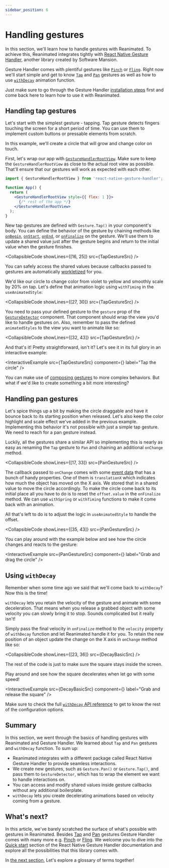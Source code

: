 ```yaml
---
sidebar_position: 6
---
```


# Handling gestures

In this section, we'll learn how to handle gestures with Reanimated. To achieve this, Reanimated integrates tightly with [React Native Gesture Handler](https://docs.swmansion.com/react-native-gesture-handler/docs/), another library created by Software Mansion.

Gesture Handler comes with plentiful gestures like [`Pinch`](https://docs.swmansion.com/react-native-gesture-handler/docs/gestures/pinch-gesture) or [`Fling`](https://docs.swmansion.com/react-native-gesture-handler/docs/gestures/fling-gesture). Right now we'll start simple and get to know [`Tap`](https://docs.swmansion.com/react-native-gesture-handler/docs/gestures/tap-gesture) and [`Pan`](https://docs.swmansion.com/react-native-gesture-handler/docs/gestures/pan-gesture) gestures as well as how to use [`withDecay`](/docs/animations/withDecay) animation function.

Just make sure to go through the Gesture Handler [installation steps](https://docs.swmansion.com/react-native-gesture-handler/docs/fundamentals/installation) first and come back here to learn how to use it with Reanimated.

## Handling tap gestures

Let's start with the simplest gesture - tapping. Tap gesture detects fingers touching the screen for a short period of time. You can use them to implement custom buttons or pressable elements from scratch.

In this example, we'll create a circle that will grow and change color on touch.

First, let's wrap our app with [`GestureHandlerRootView`](https://docs.swmansion.com/react-native-gesture-handler/docs/fundamentals/installation/#js). Make sure to keep the `GestureHandlerRootView` as close to the actual root view as possible. That'll ensure that our gestures will work as expected with each other.

```jsx
import { GestureHandlerRootView } from 'react-native-gesture-handler';

function App() {
  return (
    <GestureHandlerRootView style={{ flex: 1 }}>
      {/* rest of the app */}
    </GestureHandlerRootView>
  );
}
```

New tap gestures are defined with `Gesture.Tap()` in your component's body. You can define the behavior of the gesture by chaining methods like [`onBegin`](https://docs.swmansion.com/react-native-gesture-handler/docs/gestures/tap-gesture/#onbegincallback), [`onStart`](https://docs.swmansion.com/react-native-gesture-handler/docs/gestures/tap-gesture/#onstartcallback), [`onEnd`](https://docs.swmansion.com/react-native-gesture-handler/docs/gestures/tap-gesture/#onendcallback), or [`onFinalize`](https://docs.swmansion.com/react-native-gesture-handler/docs/gestures/tap-gesture/#onfinalizecallback) on the gesture. We'll use them to update a shared value just after the gesture begins and return to the initial value when the gesture finishes.


<CollapsibleCode showLines={[16, 25]} src={TapGestureSrc} />

You can safely access the shared values because callbacks passed to gestures are automatically [workletized](/docs/fundamentals/glossary#to-workletize) for you.

We'd like our circle to change color from violet to yellow and smoothly scale by 20% on tap. Let's define that animation logic using `withTiming` in the `useAnimatedStyle`:

<CollapsibleCode showLines={[27, 30]} src={TapGestureSrc} />

You need to pass your defined gesture to the `gesture` prop of the [`GestureDetector`](https://docs.swmansion.com/react-native-gesture-handler/docs/gestures/gesture-detector) component. That component should wrap the view you'd like to handle gestures on. Also, remember to pass the defined `animatedStyles` to the view you want to animate like so:

<CollapsibleCode showLines={[32, 43]} src={TapGestureSrc} />

And that's it! Pretty straightforward, isn't it? Let's see it in its full glory in an interactive example:

<InteractiveExample
  src={TapGestureSrc}
  component={<TapGesture />}
  label="Tap the circle"
/>

You can make use of [composing gestures](https://docs.swmansion.com/react-native-gesture-handler/docs/fundamentals/gesture-composition/) to more complex behaviors. But what if we'd like to create something a bit more interesting?

## Handling pan gestures

Let's spice things up a bit by making the circle draggable and have it bounce back to its starting position when released. Let's also keep the color highlight and scale effect we've added in the previous example. Implementing this behavior it's not possible with just a simple tap gesture. We need to reach for a pan gesture instead.

Luckily, all the gestures share a similar API so implementing this is nearly as easy as renaming the `Tap` gesture to `Pan` and chaining an additional `onChange` method.


<CollapsibleCode showLines={[17, 33]} src={PanGestureSrc} />

The callback passed to `onChange` comes with some [event data](https://docs.swmansion.com/react-native-gesture-handler/docs/gestures/pan-gesture#event-data) that has a bunch of handy properties. One of them is `translationX` which indicates how much the object has moved on the X axis. We stored that in a shared value to move the circle accordingly. To make the circle come back to its initial place all you have to do is to reset the `offset.value` in the `onFinalize` method. We can use `withSpring` or `withTiming` functions to make it come back with an animation.

All that's left to do is to adjust the logic in `useAnimatedStyle` to handle the offset.

<CollapsibleCode showLines={[35, 43]} src={PanGestureSrc} />

You can play around with the example below and see how the circle changes and reacts to the gesture:

<InteractiveExample
  src={PanGestureSrc}
  component={<PanGesture />}
  label="Grab and drag the circle"
/>

## Using `withDecay`

Remember when some time ago we said that we'll come back to `withDecay`? Now this is the time!

`withDecay` lets you retain the velocity of the gesture and animate with some deceleration. That means when you release a grabbed object with some velocity you can slowly bring it to stop. Sounds complicated but it really isn't!

Simply pass the final velocity in `onFinalize` method to the `velocity` property of `withDecay` function and let Reanimated handle it for you. To retain the new position of an object update the change on the X axis in `onChange` method like so:


<CollapsibleCode showLines={[23, 36]} src={DecayBasicSrc} />

The rest of the code is just to make sure the square stays inside the screen.

Play around and see how the square decelerates when let go with some speed!

<InteractiveExample
  src={DecayBasicSrc}
  component={<DecayBasic />}
  label="Grab and release the square"
/>

Make sure to check the full [`withDecay` API reference](/docs/animations/withDecay) to get to know the rest of the configuration options.

## Summary

In this section, we went through the basics of handling gestures with Reanimated and Gesture Handler. We learned about `Tap` and `Pan` gestures and `withDecay` function. To sum up:

- Reanimated integrates with a different package called React Native Gesture Handler to provide seamless interactions.
- We create new gestures, such as `Gesture.Pan()` or `Gesture.Tap()`, and pass them to `GestureDetector`, which has to wrap the element we want to handle interactions on.
- You can access and modify shared values inside gesture callbacks without any additional boilerplate.
- `withDecay` lets you create decelerating animations based on velocity coming from a gesture.

## What's next?

In this article, we've barely scratched the surface of what's possible with gestures in Reanimated. Besides [Tap](https://docs.swmansion.com/react-native-gesture-handler/docs/gestures/tap-gesture) and [Pan](https://docs.swmansion.com/react-native-gesture-handler/docs/gestures/pan-gesture) gestures Gesture Handler comes with many more e.g. [Pinch](https://docs.swmansion.com/react-native-gesture-handler/docs/gestures/pinch-gesture) or [Fling](https://docs.swmansion.com/react-native-gesture-handler/docs/gestures/fling-gesture). We welcome you to dive into the [Quick start](https://docs.swmansion.com/react-native-gesture-handler/docs/fundamentals/quickstart) section of the React Native Gesture Handler documentation and explore all the possibilities that this library comes with.

In [the next section](/docs/fundamentals/glossary), Let's explore a glossary of terms together!
